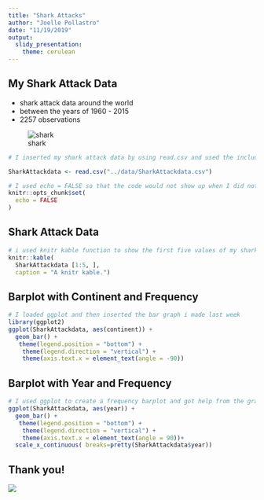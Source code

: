 ```yaml
---
title: "Shark Attacks"
author: "Joelle Pollastro"
date: "11/19/2019"
output:
  slidy_presentation:
    theme: cerulean
---
```


## My Shark Attack Data
- shark attack data around the world
- between the years of 1960 - 2015
- 2257 observations


![shark](https://s.hdnux.com/photos/01/00/57/20/16970768/7/gallery_medium.jpg)

```r
# I inserted my shark attack data by using read.csv and used the include = FALSE function so it would not show up on my slides after I knit it 

SharkAttackdata <- read.csv("../data/SharkAttackdata.csv")

```


```r
# I used echo = FALSE so that the code would not show up when I did not want it to and include = FALSE so that it would not show up this time 
knitr::opts_chunk$set(
  echo = FALSE
)
```

## Shark Attack Data
```r
# i used knitr kable function to show the first five values of my shark attack data table in a more aestetically pleasing way
knitr::kable(
  SharkAttackdata [1:5, ], 
  caption = "A knitr kable.")

```

## Barplot with Continent and Frequency
```r
# I loaded ggplot and then inserted the bar graph i made last week 
library(ggplot2)
ggplot(SharkAttackdata, aes(continent)) +
  geom_bar() +
   theme(legend.position = "bottom") +
    theme(legend.direction = "vertical") +
    theme(axis.text.x = element_text(angle = -90))
```

## Barplot with Year and Frequency
```r
# I used ggplot to create a frequency barplot and got help from the grad students to make the appropriate ticks in the axis that were consistant 
ggplot(SharkAttackdata, aes(year)) +
  geom_bar() + 
   theme(legend.position = "bottom") +
    theme(legend.direction = "vertical") +
    theme(axis.text.x = element_text(angle = 90))+
  scale_x_continuous( breaks=pretty(SharkAttackdata$year))
```




## Thank you!
![](https://media1.giphy.com/media/107gPMgIBBleA8/giphy.gif)

